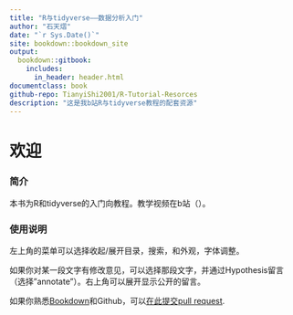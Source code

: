 ```yaml
---
title: "R与tidyverse——数据分析入门"
author: "石天熠"
date: "`r Sys.Date()`"
site: bookdown::bookdown_site
output:
  bookdown::gitbook:
    includes:
      in_header: header.html
documentclass: book
github-repo: TianyiShi2001/R-Tutorial-Resorces
description: "这是我b站R与tidyverse教程的配套资源"
---
```


# 欢迎 {-#welcome}

### 简介 {-#简介}
本书为R和tidyverse的入门向教程。教学视频在b站（）。

### 使用说明 {-#说明}
左上角的菜单可以选择收起/展开目录，搜索，和外观，字体调整。

如果你对某一段文字有修改意见，可以选择那段文字，并通过Hypothesis留言（选择"annotate"）。右上角可以展开显示公开的留言。

如果你熟悉[Bookdown](https://bookdown.org)和Github，可以[在此提交pull request](https://github.com/TianyiShi2001/R-Tutorial-Resorces).
